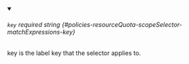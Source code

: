 
<details className="config-field" data-expandable="false" open>
<summary>

###### `key` <span className="config-field-required" data-required="false">required</span> <span className="config-field-type">string</span> <span className="config-field-default"></span> <span className="config-field-enum"></span> {#policies-resourceQuota-scopeSelector-matchExpressions-key}

key is the label key that the selector applies to.

</summary>



</details>
